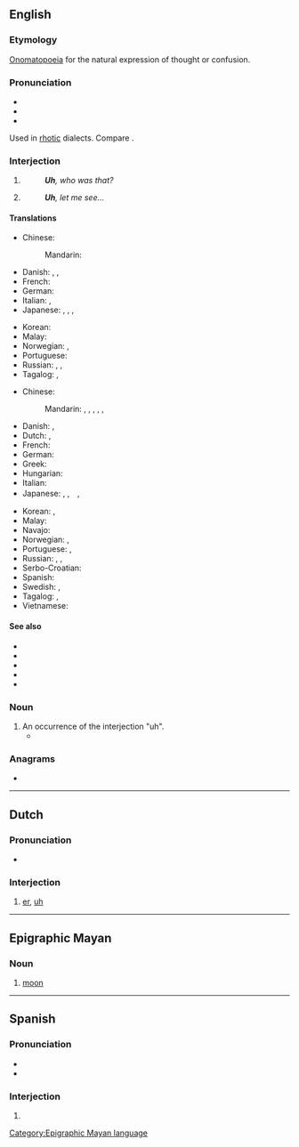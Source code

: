 {{also|uH|Uh|-uh|ùh|ūh|ưh}}

==English==

===Etymology===
[[onomatopoeia|Onomatopoeia]] for the natural expression of thought or confusion.

===Pronunciation===
* {{audio|en-us-uh.ogg|Audio (US)|lang=en}}
* {{IPA|/ʌː/|lang=en}}
* {{rhymes|ʌ|lang=en}}
Used in [[rhotic]] dialects. Compare {{m|en|er}}.

===Interjection===
{{en-interj}} {{tcx|US|lang=en}}

# {{n-g|Expression of [[confusion]] or [[uncertainty]].}}
#: '''''Uh''', who was that?''
# {{n-g|Space [[filler]] or [[pause]] during conversation.}}
#: '''''Uh''', let me see...''

====Translations====
{{trans-top|expression of confusion or uncertainty}}
* Chinese:
*: Mandarin: {{t+|cmn|呃|tr=è, e|sc=Hani}}
* Danish: {{t|da|øh}}, {{t|da|øm}}, {{t|da|øhm}}
* French: {{t+|fr|euh}}
* German: {{t+|de|äh}}
* Italian: {{t|it|uh}}, {{t+|it|boh}}
* Japanese: {{t+|ja|あのう|tr=anō|sc=Jpan}}, {{t|ja|ええと|tr=ēto|sc=Jpan}}, {{t+|ja|え|tr=e|sc=Jpan}}, {{t|ja|うーん|tr=ūn|sc=Jpan}}
{{trans-mid}}
* Korean: {{t+|ko|저어}}
* Malay: {{t|ms|err}}
* Norwegian: {{t|no|eh}}, {{t|no|øh}}
* Portuguese: {{t|pt|hã}}
* Russian: {{t+|ru|гм}}, {{t+|ru|гм|tr=hm}}, {{t+|ru|хм}} {{qualifier|the actual pronunciation may not be close to the spelling}}
* Tagalog: {{t|tl|ah}}, {{t|tl|eh}}
{{trans-bottom}}

{{trans-top|space filler or pause during conversation}}
* Chinese:
*: Mandarin: {{t+|cmn|呃|tr=è, e|sc=Hani}}, {{t+|cmn|啊|tr=ā|sc=Hani}}, {{t+|cmn|那個|sc=Hani}}, {{t+|cmn|那个|tr=nàge, nèige|sc=Hani}}, {{t+|cmn|這個|sc=Hani}}, {{t+|cmn|这个|tr=zhège, zhèige|sc=Hani}}
* Danish: {{t|da|øh}}, {{t|da|øm}}
* Dutch: {{t|nl|euhm}}, {{t+|nl|euh}}
* French: {{t+|fr|euh}}
* German: {{t+|de|äh}}
* Greek: {{t+|el|ε}}
* Hungarian: {{t+|hu|ő}}
* Italian: {{t|it|uh}}
* Japanese: {{t+|ja|あのう|tr=anō|sc=Jpan}}, {{t|ja|ええと|tr=ēto|sc=Jpan}},　{{t|ja|えー|tr=ē|sc=Jpan}}, {{t|ja|うーん|tr=ūn|sc=Jpan}}
{{trans-mid}}
* Korean: {{t+|ko|어}}, {{t+|ko|저어}}
* Malay: {{t|ms|err}}
* Navajo: {{t|nv|éiyá}}
* Norwegian: {{t|no|eh}}, {{t|no|øh}}
* Portuguese: {{t|pt|hã}}, {{t+|pt|é}}
* Russian: {{t+|ru|э-э-э}}, {{t+|ru|э-э}}, {{t+|ru|ну}}
* Serbo-Croatian: {{t|sh|ovaj}}
* Spanish: {{t+|es|eh}}
* Swedish: {{t|sv|eh}}, {{t+|sv|öh}}
* Tagalog: {{t|tl|ah}}, {{t|tl|eh}}
* Vietnamese: {{t+|vi|ờ}}
{{trans-bottom}}

====See also====
* {{l|en|er}}
* {{l|en|erm}}
* {{l|en|um}}
* {{l|en|uh-oh}}
* {{l|en|oh}}

===Noun===
{{en-noun}} {{tcx|US|lang=en}}

# An occurrence of the interjection "uh".
#* {{quote-journal|date=August 24, 2007|author=William Grimes|title=Uh, Lead My Rips: No More Bloopers|work=New York Times|url=http://www.nytimes.com/2007/08/24/books/24book.html
|passage=Although Shakespeare refers to “hums and ha’s,” sifting through etiquette manuals and public-speaking guides turns up scant evidence of a prohibition against ums, ers and '''uhs''', which are profuse in the first recording of Thomas Edison’s voice, in 1888. Mr. Erard, rather ingeniously, traces the prohibition on um and other speech flaws to the advent of radio in the early 1920s.}}

===Anagrams===
* {{anagrams|en|HU|Hu|hu}}

----

==Dutch==

===Pronunciation===
* {{audio|Nl-uh.ogg|Audio|lang=nl}}

===Interjection===
{{nl-interj}}

# [[er]], [[#English|uh]]

----

==Epigraphic Mayan==

===Noun===
{{head|emy|noun}}

# {{lb|emy|astronomy}} [[moon]]

[[Category:Epigraphic Mayan language]]

----

==Spanish==

===Pronunciation===
* {{IPA|/u/|/uː/|lang=es}}
* {{homophones|lang=es|u}}

===Interjection===
{{head|es|interjection}}

# {{non-gloss definition|Used to express [[disappointment]] or [[disdain]].}}